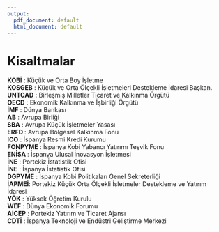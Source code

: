 ```yaml
---
output:
  pdf_document: default
  html_document: default
---
```

# Kisaltmalar 





**KOBİ**	: Küçük ve Orta Boy İşletme \
**KOSGEB**	: Küçük ve Orta Ölçekli İşletmeleri Destekleme İdaresi Başkan. \
**UNTCAD**	: Birleşmiş Milletler Ticaret ve Kalkınma Örgütü \
**OECD**		: Ekonomik Kalkınma ve İşbirliği Örgütü\
**İMF**		: Dünya Bankası\
**AB**		: Avrupa Birliği\
**SBA**		: Avrupa Küçük İşletmeler Yasası\
**ERFD ** 	: Avrupa Bölgesel Kalkınma Fonu\
**ICO**		: İspanya Resmi Kredi Kurumu\
**FONPYME**	: İspanya Kobi Yabancı  Yatırımı Teşvik Fonu\
**ENİSA **	: İspanya Ulusal İnovasyon  İşletmesi\
**İNE**		: Portekiz İstatistik Ofisi\
**İNE**	: İspanya İstatistik Ofisi\
**DGPYME**	: İspanya Kobi Politikaları Genel Sekreterliği\
**İAPMEİ**: Portekiz Küçük Orta Ölçekli İşletmeler Destekleme ve Yatırım İdaresi\
**YÖK**	: Yüksek Öğretim Kurulu\
**WEF**	: Dünya Ekonomik Forumu\
**AİCEP**	: Portekiz Yatırım ve Ticaret Ajansı\
**CDTİ**		: İspanya Teknoloji ve Endüstri Geliştirme Merkezi \
	
